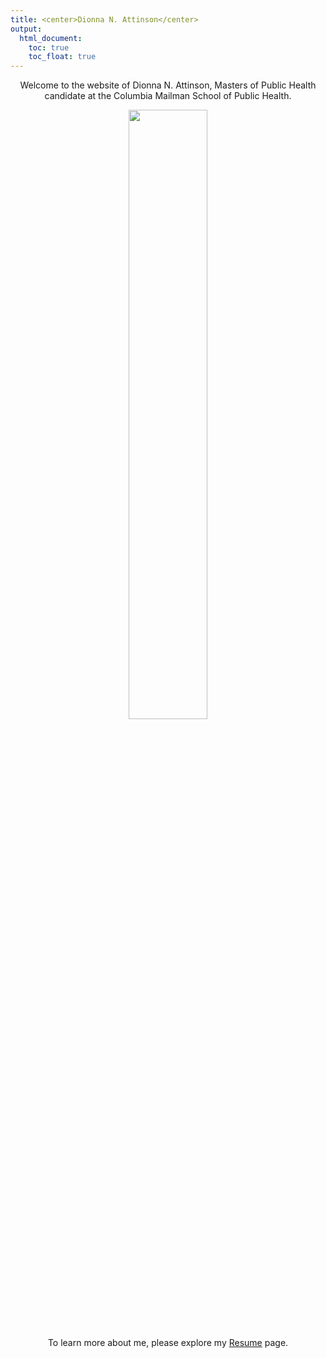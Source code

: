 ```yaml
---
title: <center>Dionna N. Attinson</center>
output: 
  html_document:
    toc: true
    toc_float: true 
---
```

<center>Welcome to the website of Dionna N. Attinson, Masters of Public Health candidate at the Columbia Mailman School of Public Health. 

<img src="Attinson 2.jpg" style="width:50%">

To learn more about me, please explore my [Resume](about.html) page. </center>
